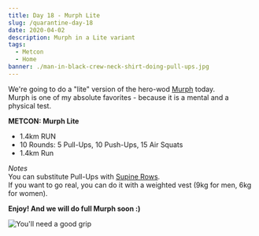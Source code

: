 ```yaml
---
title: Day 18 - Murph Lite
slug: /quarantine-day-18
date: 2020-04-02
description: Murph in a Lite variant
tags:
  - Metcon
  - Home
banner: ./man-in-black-crew-neck-shirt-doing-pull-ups.jpg
---
```


We're going to do a "lite" version of the hero-wod [Murph](https://wodwell.com/wod/murph/) today.<br/>
Murph is one of my absolute favorites - because it is a mental and a physical test.

**METCON: Murph Lite**<br/>
* 1.4km RUN
* 10 Rounds: 5 Pull-Ups, 10 Push-Ups, 15 Air Squats
* 1.4km Run

*Notes*<br/>
You can substitute Pull-Ups with [Supine Rows](https://youtu.be/OYUxXMGVuuU?t=32).<br/>
If you want to go real, you can do it with a weighted vest (9kg for men, 6kg for women).

**Enjoy! And we will do full Murph soon :)**

![You'll need a good grip](./man-in-black-crew-neck-shirt-doing-pull-ups.jpg)
